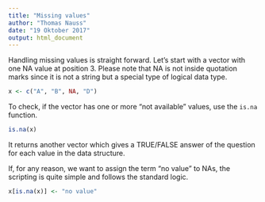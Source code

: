 ```yaml
---
title: "Missing values"
author: "Thomas Nauss"
date: "19 Oktober 2017"
output: html_document
---
```



Handling missing values is straight forward. Let's start with a vector with one
NA value at position 3. Please note that NA is not inside quotation marks since
it is not a string but a special type of logical data type.

```r
x <- c("A", "B", NA, "D")
```
To check, if the vector has one or more "not available" values, use the 
`is.na` function.
```r
is.na(x)
```
It returns another vector which gives a TRUE/FALSE answer of the question for 
each value in the data structure.

If, for any reason, we want to assign the term "no value" to NAs, the scripting
is quite simple and follows the standard logic.
```r
x[is.na(x)] <- "no value"
```
